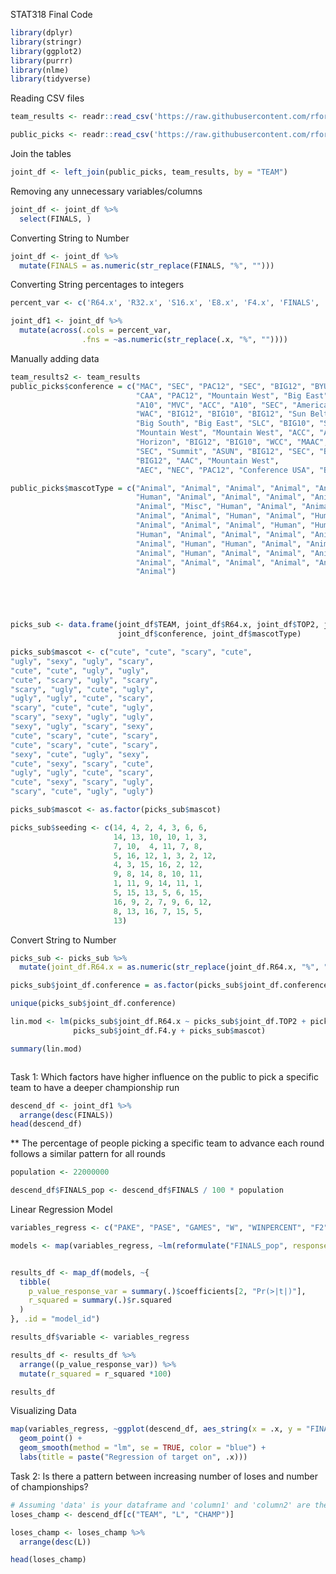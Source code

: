 STAT318 Final Code

```r
library(dplyr)
library(stringr)
library(ggplot2)
library(purrr)
library(nlme)
library(tidyverse)
```

Reading CSV files
```r
team_results <- readr::read_csv('https://raw.githubusercontent.com/rfordatascience/tidytuesday/master/data/2024/2024-03-26/team-results.csv')

public_picks <- readr::read_csv('https://raw.githubusercontent.com/rfordatascience/tidytuesday/master/data/2024/2024-03-26/public-picks.csv')
```

Join the tables
```r
joint_df <- left_join(public_picks, team_results, by = "TEAM")
```

Removing any unnecessary variables/columns
```r
joint_df <- joint_df %>%
  select(FINALS, )
```



Converting String to Number

```r


joint_df <- joint_df %>%
  mutate(FINALS = as.numeric(str_replace(FINALS, "%", "")))
```



Converting String percentages to integers
```r
percent_var <- c('R64.x', 'R32.x', 'S16.x', 'E8.x', 'F4.x', 'FINALS', 'F4PERCENT', 'CHAMPPERCENT')

joint_df1 <- joint_df %>%
  mutate(across(.cols = percent_var,
                .fns = ~as.numeric(str_replace(.x, "%", ""))))
```


Manually adding data
```r
team_results2 <- team_results
public_picks$conference = c("MAC", "SEC", "PAC12", "SEC", "BIG12", "BYU", "ACC", "Patriot", 
                            "CAA", "PAC12", "Mountain West", "Big East", "Big East", 
                            "A10", "MVC", "ACC", "A10", "SEC", "American", "WCC", "SWAC", 
                            "WAC", "BIG12", "BIG10", "BIG12", "Sun Belt", "BIG12", "SEC", "Big West",
                            "Big South", "Big East", "SLC", "BIG10", "SEC", "OVC", "BIG10",
                            "Mountain West", "Mountain West", "ACC", "ACC", "BIG10",
                            "Horizon", "BIG12", "BIG10", "WCC", "MAAC", "SOCON", "Mountain West",
                            "SEC", "Summit", "ASUN", "BIG12", "SEC", "BIG12", "SEC", 
                            "BIG12", "AAC", "Mountain West",
                            "AEC", "NEC", "PAC12", "Conference USA", "BIG10", "Ivy League")

public_picks$mascotType = c("Animal", "Animal", "Animal", "Animal", "Animal", "Animal", "Animal",
                            "Human", "Animal", "Animal", "Animal", "Animal", "Animal", "Human", 
                            "Animal", "Misc", "Human", "Animal", "Animal", "Animal", "Animal",
                            "Animal", "Animal", "Human", "Animal", "Human", "Animal", "Animal", 
                            "Animal", "Animal", "Animal", "Human", "Human", "Animal", "Animal", 
                            "Human", "Animal", "Animal", "Animal", "Animal", "Animal", "Animal", 
                            "Animal", "Human", "Human", "Animal", "Animal", "Human", "Animal", 
                            "Animal", "Human", "Animal", "Animal", "Animal", "Animal", "Human",
                            "Animal", "Animal", "Animal", "Animal", "Animal", "Misc", "Animal", 
                            "Animal")





picks_sub <- data.frame(joint_df$TEAM, joint_df$R64.x, joint_df$TOP2, joint_df$W, joint_df$F4.y,
                        joint_df$conference, joint_df$mascotType)

picks_sub$mascot <- c("cute", "cute", "scary", "cute",
"ugly", "sexy", "ugly", "scary",
"cute", "cute", "ugly", "ugly", 
"cute", "scary", "ugly", "scary", 
"scary", "ugly", "cute", "ugly", 
"ugly", "ugly", "cute", "scary",
"scary", "cute", "cute", "ugly", 
"scary", "sexy", "ugly", "ugly",
"sexy", "ugly", "scary", "sexy",
"cute", "scary", "cute", "scary",
"cute", "scary", "cute", "scary",
"sexy", "cute", "ugly", "sexy",
"cute", "sexy", "scary", "cute",
"ugly", "ugly", "cute", "scary",
"cute", "sexy", "scary", "ugly",
"scary", "cute", "ugly", "ugly")

picks_sub$mascot <- as.factor(picks_sub$mascot)

picks_sub$seeding <- c(14, 4, 2, 4, 3, 6, 6,
                       14, 13, 10, 10, 1, 3,
                       7, 10,  4, 11, 7, 8, 
                       5, 16, 12, 1, 3, 2, 12,
                       4, 3, 15, 16, 2, 12, 
                       9, 8, 14, 8, 10, 11,
                       1, 11, 9, 14, 11, 1,
                       5, 15, 13, 5, 6, 15,
                       16, 9, 2, 7, 9, 6, 12, 
                       8, 13, 16, 7, 15, 5,
                       13)


```

Convert String to Number
```r

picks_sub <- picks_sub %>%
  mutate(joint_df.R64.x = as.numeric(str_replace(joint_df.R64.x, "%", "")) * 22000000)

picks_sub$joint_df.conference = as.factor(picks_sub$joint_df.conference)

unique(picks_sub$joint_df.conference)

lin.mod <- lm(picks_sub$joint_df.R64.x ~ picks_sub$joint_df.TOP2 + picks_sub$joint_df.W +
              picks_sub$joint_df.F4.y + picks_sub$mascot)

summary(lin.mod)



```

Task 1: Which factors have higher influence on the public to pick a specific team to have a deeper championship run

```r
descend_df <- joint_df1 %>%
  arrange(desc(FINALS))
head(descend_df)
```

** The percentage of people picking a specific team to advance each round follows a similar pattern for all rounds

```r
population <- 22000000

descend_df$FINALS_pop <- descend_df$FINALS / 100 * population
```

Linear Regression Model

```r
variables_regress <- c("PAKE", "PASE", "GAMES", "W", "WINPERCENT", "F2", "CHAMP", "TOP2")

models <- map(variables_regress, ~lm(reformulate("FINALS_pop", response = .), data = descend_df))


results_df <- map_df(models, ~{
  tibble(
    p_value_response_var = summary(.)$coefficients[2, "Pr(>|t|)"],
    r_squared = summary(.)$r.squared
  )
}, .id = "model_id")

results_df$variable <- variables_regress

results_df <- results_df %>%
  arrange((p_value_response_var)) %>%
  mutate(r_squared = r_squared *100)

results_df
```


Visualizing Data
```r
map(variables_regress, ~ggplot(descend_df, aes_string(x = .x, y = "FINALS_pop")) +
  geom_point() +
  geom_smooth(method = "lm", se = TRUE, color = "blue") +
  labs(title = paste("Regression of target on", .x)))

```

Task 2: Is there a pattern between increasing number of loses and number of championships?

```r
# Assuming 'data' is your dataframe and 'column1' and 'column2' are the column names
loses_champ <- descend_df[c("TEAM", "L", "CHAMP")]

loses_champ <- loses_champ %>%
  arrange(desc(L))

head(loses_champ)
```








